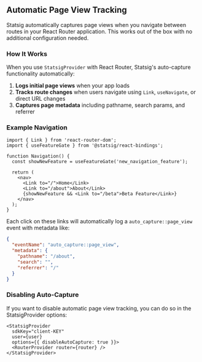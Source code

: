 ## Automatic Page View Tracking

Statsig automatically captures page views when you navigate between routes in your React Router application. This works out of the box with no additional configuration needed.

### How It Works

When you use `StatsigProvider` with React Router, Statsig's auto-capture functionality automatically:

1. **Logs initial page views** when your app loads
2. **Tracks route changes** when users navigate using `Link`, `useNavigate`, or direct URL changes
3. **Captures page metadata** including pathname, search params, and referrer

### Example Navigation

```tsx
import { Link } from 'react-router-dom';
import { useFeatureGate } from '@statsig/react-bindings';

function Navigation() {
  const showNewFeature = useFeatureGate('new_navigation_feature');
  
  return (
    <nav>
      <Link to="/">Home</Link>
      <Link to="/about">About</Link>
      {showNewFeature && <Link to="/beta">Beta Feature</Link>}
    </nav>
  );
}
```

Each click on these links will automatically log a `auto_capture::page_view` event with metadata like:

```json
{
  "eventName": "auto_capture::page_view",
  "metadata": {
    "pathname": "/about",
    "search": "",
    "referrer": "/"
  }
}
```

### Disabling Auto-Capture

If you want to disable automatic page view tracking, you can do so in the StatsigProvider options:

```tsx
<StatsigProvider 
  sdkKey="client-KEY" 
  user={user}
  options={{ disableAutoCapture: true }}>
  <RouterProvider router={router} />
</StatsigProvider>
```
